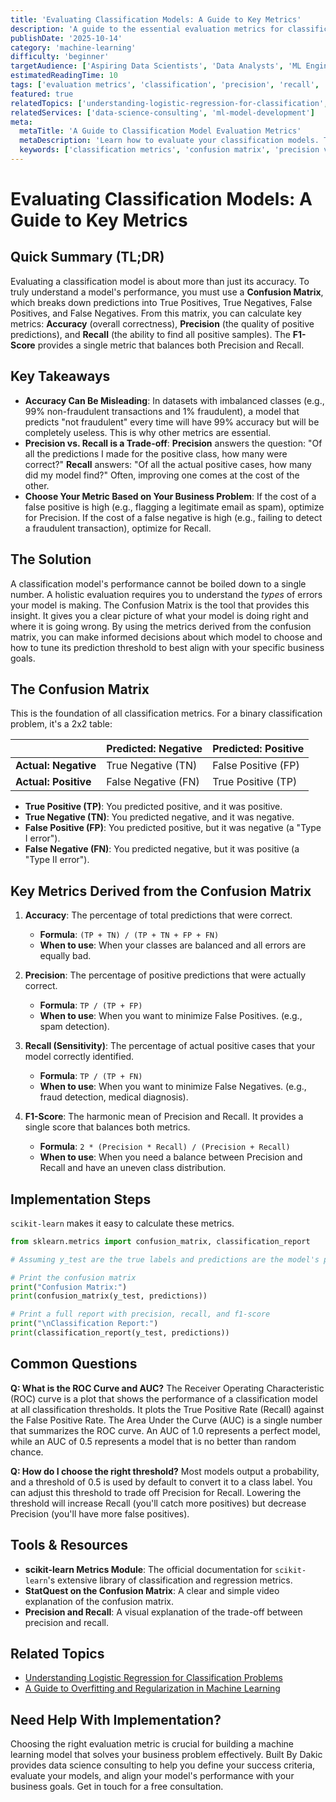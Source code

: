 ```yaml
---
title: 'Evaluating Classification Models: A Guide to Key Metrics'
description: 'A guide to the essential evaluation metrics for classification models, including Accuracy, Precision, Recall, F1-Score, and the Confusion Matrix.'
publishDate: '2025-10-14'
category: 'machine-learning'
difficulty: 'beginner'
targetAudience: ['Aspiring Data Scientists', 'Data Analysts', 'ML Engineers']
estimatedReadingTime: 10
tags: ['evaluation metrics', 'classification', 'precision', 'recall', 'confusion matrix']
featured: true
relatedTopics: ['understanding-logistic-regression-for-classification', 'a-guide-to-overfitting-and-regularization']
relatedServices: ['data-science-consulting', 'ml-model-development']
meta:
  metaTitle: 'A Guide to Classification Model Evaluation Metrics'
  metaDescription: 'Learn how to evaluate your classification models. This guide explains the Confusion Matrix, Accuracy, Precision, Recall, and F1-Score with clear examples.'
  keywords: ['classification metrics', 'confusion matrix', 'precision vs recall', 'f1 score']
---
```


# Evaluating Classification Models: A Guide to Key Metrics

## Quick Summary (TL;DR)

Evaluating a classification model is about more than just its accuracy. To truly understand a model's performance, you must use a **Confusion Matrix**, which breaks down predictions into True Positives, True Negatives, False Positives, and False Negatives. From this matrix, you can calculate key metrics: **Accuracy** (overall correctness), **Precision** (the quality of positive predictions), and **Recall** (the ability to find all positive samples). The **F1-Score** provides a single metric that balances both Precision and Recall.

## Key Takeaways

- **Accuracy Can Be Misleading**: In datasets with imbalanced classes (e.g., 99% non-fraudulent transactions and 1% fraudulent), a model that predicts "not fraudulent" every time will have 99% accuracy but will be completely useless. This is why other metrics are essential.
- **Precision vs. Recall is a Trade-off**: **Precision** answers the question: "Of all the predictions I made for the positive class, how many were correct?" **Recall** answers: "Of all the actual positive cases, how many did my model find?" Often, improving one comes at the cost of the other.
- **Choose Your Metric Based on Your Business Problem**: If the cost of a false positive is high (e.g., flagging a legitimate email as spam), optimize for Precision. If the cost of a false negative is high (e.g., failing to detect a fraudulent transaction), optimize for Recall.

## The Solution

A classification model's performance cannot be boiled down to a single number. A holistic evaluation requires you to understand the _types_ of errors your model is making. The Confusion Matrix is the tool that provides this insight. It gives you a clear picture of what your model is doing right and where it is going wrong. By using the metrics derived from the confusion matrix, you can make informed decisions about which model to choose and how to tune its prediction threshold to best align with your specific business goals.

## The Confusion Matrix

This is the foundation of all classification metrics. For a binary classification problem, it's a 2x2 table:

|                      | **Predicted: Negative** | **Predicted: Positive** |
| -------------------- | ----------------------- | ----------------------- |
| **Actual: Negative** | True Negative (TN)      | False Positive (FP)     |
| **Actual: Positive** | False Negative (FN)     | True Positive (TP)      |

- **True Positive (TP)**: You predicted positive, and it was positive.
- **True Negative (TN)**: You predicted negative, and it was negative.
- **False Positive (FP)**: You predicted positive, but it was negative (a "Type I error").
- **False Negative (FN)**: You predicted negative, but it was positive (a "Type II error").

## Key Metrics Derived from the Confusion Matrix

1.  **Accuracy**: The percentage of total predictions that were correct.
    - **Formula**: `(TP + TN) / (TP + TN + FP + FN)`
    - **When to use**: When your classes are balanced and all errors are equally bad.

2.  **Precision**: The percentage of positive predictions that were actually correct.
    - **Formula**: `TP / (TP + FP)`
    - **When to use**: When you want to minimize False Positives. (e.g., spam detection).

3.  **Recall (Sensitivity)**: The percentage of actual positive cases that your model correctly identified.
    - **Formula**: `TP / (TP + FN)`
    - **When to use**: When you want to minimize False Negatives. (e.g., fraud detection, medical diagnosis).

4.  **F1-Score**: The harmonic mean of Precision and Recall. It provides a single score that balances both metrics.
    - **Formula**: `2 * (Precision * Recall) / (Precision + Recall)`
    - **When to use**: When you need a balance between Precision and Recall and have an uneven class distribution.

## Implementation Steps

`scikit-learn` makes it easy to calculate these metrics.

```python
from sklearn.metrics import confusion_matrix, classification_report

# Assuming y_test are the true labels and predictions are the model's predictions

# Print the confusion matrix
print("Confusion Matrix:")
print(confusion_matrix(y_test, predictions))

# Print a full report with precision, recall, and f1-score
print("\nClassification Report:")
print(classification_report(y_test, predictions))
```

## Common Questions

**Q: What is the ROC Curve and AUC?**
The Receiver Operating Characteristic (ROC) curve is a plot that shows the performance of a classification model at all classification thresholds. It plots the True Positive Rate (Recall) against the False Positive Rate. The Area Under the Curve (AUC) is a single number that summarizes the ROC curve. An AUC of 1.0 represents a perfect model, while an AUC of 0.5 represents a model that is no better than random chance.

**Q: How do I choose the right threshold?**
Most models output a probability, and a threshold of 0.5 is used by default to convert it to a class label. You can adjust this threshold to trade off Precision for Recall. Lowering the threshold will increase Recall (you'll catch more positives) but decrease Precision (you'll have more false positives).

## Tools & Resources

- **scikit-learn Metrics Module**: The official documentation for `scikit-learn`'s extensive library of classification and regression metrics.
- **StatQuest on the Confusion Matrix**: A clear and simple video explanation of the confusion matrix.
- **Precision and Recall**: A visual explanation of the trade-off between precision and recall.

## Related Topics

- [Understanding Logistic Regression for Classification Problems](/category/machine-learning/understanding-logistic-regression-for-classification)
- [A Guide to Overfitting and Regularization in Machine Learning](/category/machine-learning/a-guide-to-overfitting-and-regularization)

## Need Help With Implementation?

Choosing the right evaluation metric is crucial for building a machine learning model that solves your business problem effectively. Built By Dakic provides data science consulting to help you define your success criteria, evaluate your models, and align your model's performance with your business goals. Get in touch for a free consultation.
